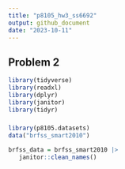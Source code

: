 ```yaml
---
title: "p8105_hw3_ss6692"
output: github_document
date: "2023-10-11"
---
```

## Problem 2
```r
library(tidyverse)
library(readxl)
library(dplyr)
library(janitor)
library(tidyr)
```
### 
```r
library(p8105.datasets)
data("brfss_smart2010")
```

```r
brfss_data = brfss_smart2010 |>
   janitor::clean_names()

```









